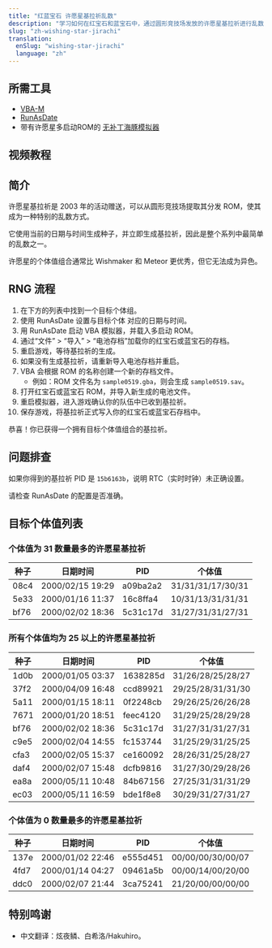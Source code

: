 ```yaml
---
title: "红蓝宝石 许愿星基拉祈乱数"
description: "学习如何在红宝石和蓝宝石中，通过圆形竞技场发放的许愿星基拉祈进行乱数。"
slug: "zh-wishing-star-jirachi"
translation:
  enSlug: "wishing-star-jirachi"
  language: "zh"
---
```


## 所需工具

- [VBA-M](https://github.com/visualboyadvance-m/visualboyadvance-m/releases/latest)
- [RunAsDate](https://www.nirsoft.net/utils/run_as_date.html)
- 带有许愿星多启动ROM的 [无补丁海豚模拟器](/no-dolphin-patch)

## 视频教程

<YouTubeVideo id="bw2XLZzsfdU" />

## 简介

许愿星基拉祈是 2003 年的活动赠送，可以从圆形竞技场提取其分发 ROM，使其成为一种特别的乱数方式。

它使用当前的日期与时间生成种子，并立即生成基拉祈，因此是整个系列中最简单的乱数之一。

许愿星的个体值组合通常比 Wishmaker 和 Meteor 更优秀，但它无法成为异色。

## RNG 流程

1. 在下方的列表中找到一个目标个体组。
2. 使用 RunAsDate 设置与目标个体 对应的日期与时间。
3. 用 RunAsDate 启动 VBA 模拟器，并载入多启动 ROM。
4. 通过“文件” > “导入” > “电池存档”加载你的红宝石或蓝宝石的存档。
5. 重启游戏，等待基拉祈的生成。
6. 如果没有生成基拉祈，请重新导入电池存档并重启。
7. VBA 会根据 ROM 的名称创建一个新的存档文件。
   - 例如：ROM 文件名为 `sample0519.gba`，则会生成 `sample0519.sav`。
8. 打开红宝石或蓝宝石 ROM，并导入新生成的电池文件。
9. 重启模拟器，进入游戏确认你的队伍中已收到基拉祈。
10. 保存游戏，将基拉祈正式写入你的红宝石或蓝宝石存档中。

恭喜！你已获得一个拥有目标个体值组合的基拉祈。

## 问题排查

如果你得到的基拉祈 PID 是 `15b6163b`，说明 RTC（实时时钟）未正确设置。

请检查 RunAsDate 的配置是否准确。

## 目标个体值列表

### 个体值为 31 数量最多的许愿星基拉祈

| 种子 | 日期时间         | PID      | 个体值            |
| ---- | ---------------- | -------- | ----------------- |
| 08c4 | 2000/02/15 19:29 | a09ba2a2 | 31/31/31/17/30/31 |
| 5e33 | 2000/01/16 11:37 | 16c8ffa4 | 10/31/13/31/31/31 |
| bf76 | 2000/02/02 18:36 | 5c31c17d | 31/27/31/31/27/31 |

### 所有个体值均为 25 以上的许愿星基拉祈

| 种子 | 日期时间         | PID      | 个体值            |
| ---- | ---------------- | -------- | ----------------- |
| 1d0b | 2000/01/05 03:37 | 1638285d | 31/26/28/25/28/27 |
| 37f2 | 2000/04/09 16:48 | ccd89921 | 29/25/28/31/31/30 |
| 5a11 | 2000/01/15 18:11 | 0f2248cb | 29/26/25/26/26/28 |
| 7671 | 2000/01/20 18:51 | feec4120 | 31/29/25/28/29/28 |
| bf76 | 2000/02/02 18:36 | 5c31c17d | 31/27/31/31/27/31 |
| c9e5 | 2000/02/04 14:55 | fc153744 | 31/25/29/31/25/25 |
| cfa3 | 2000/02/05 15:37 | ce160092 | 28/26/31/25/28/27 |
| daf4 | 2000/02/07 15:48 | dcfb9816 | 31/27/30/29/28/26 |
| ea8a | 2000/05/11 10:48 | 84b67156 | 27/25/31/31/31/29 |
| ec03 | 2000/05/11 16:59 | bde1f8e8 | 30/29/31/27/31/27 |

### 个体值为 0 数量最多的许愿星基拉祈

| 种子 | 日期时间         | PID      | 个体值            |
| ---- | ---------------- | -------- | ----------------- |
| 137e | 2000/01/02 22:46 | e555d451 | 00/00/00/30/00/07 |
| 4fd7 | 2000/01/14 04:27 | 09461a5b | 00/00/14/00/20/00 |
| ddc0 | 2000/02/07 21:44 | 3ca75241 | 21/20/00/00/00/00 |

## 特别鸣谢

- 中文翻译：炫夜鳞、白希洛/Hakuhiro。
